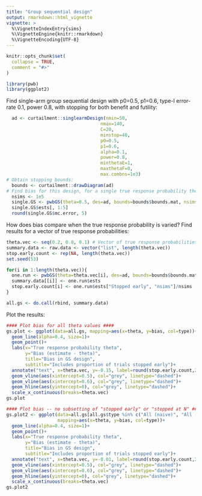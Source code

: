 ```yaml
---
title: "Group sequential design"
output: rmarkdown::html_vignette
vignette: >
  %\VignetteIndexEntry{sims}
  %\VignetteEngine{knitr::rmarkdown}
  %\VignetteEncoding{UTF-8}
---
```


```r
knitr::opts_chunk$set(
  collapse = TRUE,
  comment = "#>"
)
```

```r
library(pwb)
library(ggplot2)
```

Find single-arm group sequential design with p0=0.5, p1=0.6, type-I error-rate 0.1, power
0.8, with stopping for both benefit and futility:

```r
  ad <- curtailment::singlearmDesign(nmin=50,
                                   nmax=140,
                                   C=20,
                                   minstop=40,
                                   p0=0.5,
                                   p1=0.6,
                                   alpha=0.1,
                                   power=0.8,
                                   minthetaE=1,
                                   maxthetaF=0,
                                   max.combns=1e3)
# Obtain stopping bounds:
  bounds <- curtailment::drawDiagram(ad)
# Find bias for this design, for a single true response probability theta:
  nsims <- 1e5
  single.GS <- pwbGS(theta=0.5, des=ad, bounds=bounds$bounds.mat, nsims=nsims)
  single.GS$ests[, 1:5]
  round(single.GS$mc.error, 5)
```

How does bias compare when the true response probability is varied? Find results for a vector of true response probabilities:

```r
theta.vec <- seq(0.2, 0.8, 0.1) # Vector of true response probabilities
summary.data <- raw.data <- vector("list", length(theta.vec))
stop.early.count <- rep(NA, length(theta.vec))
set.seed(53)

for(i in 1:length(theta.vec)){
  one.run <- pwbGS(theta=theta.vec[i], des=ad, bounds=bounds$bounds.mat, nsims=nsims)
  summary.data[[i]] <- one.run$ests
  stop.early.count[i] <- one.run$ests["Stopped early", "nsims"]/nsims
}

all.gs <- do.call(rbind, summary.data)
```

Plot the results:

```r
#### Plot bias for all theta values ####
gs.plot <- ggplot(data=all.gs, mapping=aes(x=theta, y=bias, col=type))+
  geom_line(alpha=0.4, size=1)+
  geom_point()+
  labs(x="True response probability theta",
       y="Bias (estimate - theta)",
       title="Bias in GS design",
       subtitle="Includes proportion of trials stopped early")+
  annotate("text", x=theta.vec, y=-0.15, label=round(stop.early.count,2))+
  geom_vline(aes(xintercept=0.5), col="grey", linetype="dashed")+
  geom_vline(aes(xintercept=0.6), col="grey", linetype="dashed")+
  geom_hline(aes(yintercept=0), col="grey", linetype="dashed")+
  scale_x_continuous(breaks=theta.vec)
gs.plot

#### Plot bias -- no subsetting of "stopped early" or "stopped at N" ####
gs.plot2 <- ggplot(data=all.gs[all.gs$type %in% c("All (naive)", "All (precision-weghted)"), ],
                   mapping=aes(x=theta, y=bias, col=type))+
  geom_line(alpha=0.4, size=1)+
  geom_point()+
  labs(x="True response probability theta",
       y="Bias (estimate - theta)",
       title="Bias in GS design",
       subtitle="Includes proportion of trials stopped early")+
  annotate("text", x=theta.vec, y=-0.01, label=round(stop.early.count,2))+
  geom_vline(aes(xintercept=0.5), col="grey", linetype="dashed")+
  geom_vline(aes(xintercept=0.6), col="grey", linetype="dashed")+
  geom_hline(aes(yintercept=0), col="grey", linetype="dashed")+
  scale_x_continuous(breaks=theta.vec)
gs.plot2
```

